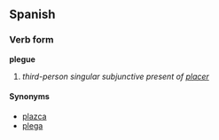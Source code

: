 ==Spanish==
===Verb form===
'''plegue'''

# ''third-person singular subjunctive present of [[placer]]''

====Synonyms====
*[[plazca]]
*[[plega]]